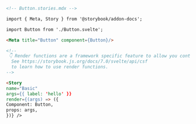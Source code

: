 ```md
<!-- Button.stories.mdx -->

import { Meta, Story } from '@storybook/addon-docs';

import Button from './Button.svelte';

<Meta title="Button" component={Button}/>

<!--
 👇 Render functions are a framework specific feature to allow you control on how the component renders.
  See https://storybook.js.org/docs/7.0/svelte/api/csf
  to learn how to use render functions.
-->

<Story
name="Basic"
args={{ label: 'hello' }}
render={(args) => ({
Component: Button,
props: args,
})} />
```
